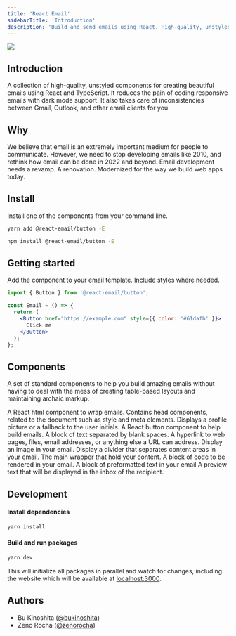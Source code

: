 ```yaml
---
title: 'React Email'
sidebarTitle: 'Introduction'
description: 'Build and send emails using React. High-quality, unstyled components for creating emails.'
---
```



<img className="rounded-md" src="/images/react-email.png" at="React Email" />

## Introduction

A collection of high-quality, unstyled components for creating beautiful emails using React and TypeScript.
It reduces the pain of coding responsive emails with dark mode support. It also takes care of inconsistencies between Gmail, Outlook, and other email clients for you.

## Why

We believe that email is an extremely important medium for people to communicate. However, we need to stop developing emails like 2010, and rethink how email can be done in 2022 and beyond. Email development needs a revamp. A renovation. Modernized for the way we build web apps today.

## Install

Install one of the components from your command line.

<CodeGroup>

```sh yarn
yarn add @react-email/button -E
```

```sh npm
npm install @react-email/button -E
```

</CodeGroup>

## Getting started

Add the component to your email template. Include styles where needed.

```jsx
import { Button } from '@react-email/button';

const Email = () => {
  return (
    <Button href="https://example.com" style={{ color: '#61dafb' }}>
      Click me
    </Button>
  );
};
```

## Components

A set of standard components to help you build amazing emails without having to deal with the mess of creating table-based layouts and maintaining archaic markup.

<CardGroup>
  <Card title="HTML" icon={regular('code')} href="/components/html">
    A React html component to wrap emails.
  </Card>
  <Card title="Head" icon={regular('rectangle-code')} href="/components/head">
    Contains head components, related to the document such as style and meta
    elements.
  </Card>
  <Card title="Avatar" icon={regular('circle-user')} href="/components/avatar">
    Displays a profile picture or a fallback to the user initials.
  </Card>
  <Card
    title="Button"
    icon={regular('rectangle-wide')}
    href="/components/button"
  >
    A React button component to help build emails.
  </Card>
  <Card title="Text" icon={regular('font')} href="/components/text">
    A block of text separated by blank spaces.
  </Card>
  <Card title="Link" icon={regular('link')} href="/components/link">
    A hyperlink to web pages, files, email addresses, or anything else a URL can
    address.
  </Card>
  <Card title="Image" icon={regular('image')} href="/components/image">
    Display an image in your email.
  </Card>
  <Card title="Divider" icon={regular('horizontal-rule')} href="/components/hr">
    Display a divider that separates content areas in your email.
  </Card>
  <Card
    title="Container"
    icon={regular('objects-column')}
    href="/components/container"
  >
    The main wrapper that hold your content.
  </Card>
  <Card title="Code" icon={regular('rectangle-code')} href="/components/code">
    A block of code to be rendered in your email.
  </Card>
  <Card title="Pre" icon={regular('code-simple')} href="/components/pre">
    A block of preformatted text in your email
  </Card>
  <Card
    title="Preview"
    icon={regular('magnifying-glass')}
    href="/components/preview"
  >
    A preview text that will be displayed in the inbox of the recipient.
  </Card>
</CardGroup>

<Support />

## Development

#### Install dependencies

```sh
yarn install
```

#### Build and run packages

```sh
yarn dev
```

This will initialize all packages in parallel and watch for changes, including the website which will be available at [localhost:3000](http://localhost:3000).

## Authors

- Bu Kinoshita ([@bukinoshita](https://twitter.com/bukinoshita))
- Zeno Rocha ([@zenorocha](https://twitter.com/zenorocha))

<License />
